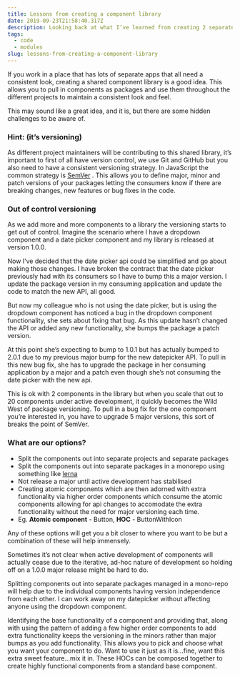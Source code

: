 ```yaml
---
title: Lessons from creating a component library
date: 2019-09-23T21:58:40.317Z
description: Looking back at what I’ve learned from creating 2 separate component libraries
tags:
  - code
  - modules
slug: lessons-from-creating-a-component-library
---
```

If you work in a place that has lots of separate apps that all need a consistent look, creating a shared component library is a good idea. This allows you to pull in components as packages and use them throughout the different projects to maintain a consistent look and feel. 

This may sound like a great idea, and it is, but there are some hidden challenges to be aware of. 

### Hint: (it’s versioning)
As different project maintainers will be contributing to this shared library, it’s important to first of all have version control, we use Git and GitHub but you also need to have a consistent versioning strategy. In JavaScript the common strategy is [SemVer](https://semver.org/) . This allows you to define major, minor and patch versions of your packages letting the consumers know if there are breaking changes, new features or bug fixes in the code. 

### Out of control versioning
As we add more and more components to a library the versioning starts to get out of control. Imagine the scenario where I have a dropdown component and a date picker component and my library is released at version 1.0.0. 

Now I’ve decided that the date picker api could be simplified and go about making those changes. I have broken the contract that the date picker previously had with its consumers so I have to bump this a major version. I update the package version in my consuming application and update the code to match the new API, all good. 

But now my colleague who is not using the date picker, but is using the dropdown component has noticed a bug in the dropdown component functionality, she sets about fixing that bug. As this update hasn’t changed the API or added any new functionality, she bumps the package a patch version. 

At this point she’s expecting to bump to 1.0.1 but has actually bumped to 2.0.1 due to my previous major bump for the new datepicker API. To pull in this new bug fix, she has to upgrade the package in her consuming application by a major and a patch even though she’s not consuming the date picker with the new api. 

This is ok with 2 components in the library but when you scale that out to 20 components under active development, it quickly becomes the Wild West of package versioning. To pull in a bug fix for the one component you’re interested in, you have to upgrade 5 major versions, this sort of breaks the point of SemVer. 


### What are our options?
* Split the components out into separate projects and separate packages
* Split the components out into separate packages in a monorepo using something like [lerna](https://lernajs.io/) 
* Not release a major until active development has stabilised 
* Creating atomic components which are then adorned with extra functionality via higher order components which consume the atomic components allowing for api changes to accomodate the extra functionality without the need for major versioning each time. 
* Eg. **Atomic component** - Button, **HOC** - ButtonWithIcon

Any of these options will get you a bit closer to where you want to be but a combination of these will help immensely.

Sometimes it’s not clear when active development of components will actually cease due to the iterative, ad-hoc nature of development so holding off on a 1.0.0 major release might be hard to do. 

Splitting components out into separate packages managed in a mono-repo will help due to the individual components having version independence from each other.  I can work away on my datepicker without affecting anyone using the dropdown component. 

Identifying the base functionality of a component and providing that, along with using the pattern of adding a few higher order components to add extra functionality keeps the versioning in the minors rather than major bumps as you add functionality. This allows you to pick and choose what you want your component to do. Want to use it just as it is...fine, want this extra sweet feature...mix it in. These HOCs can be composed together to create highly functional components from a standard base component. 

